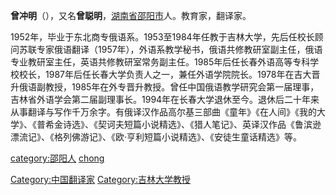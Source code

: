 {{Unreferenced|time=2020-07-09T10:34:25+00:00}}
'''曾冲明'''（{{bd|1931年|12月|2018年|4月17日|catIdx=Zeng}}），又名'''曾聪明'''，[[湖南省|湖南省]][[邵阳市|邵阳市]]人。教育家，翻译家。

1952年，毕业于东北商专俄语系。1953至1984年任教于吉林大学，先后任校长顾问苏联专家俄语翻译（1957年），外语系教学秘书，俄语共修教研室副主任，俄语专业教研室主任，英语共修教研室常务副主任。1985年后任长春外语高等专科学校校长，1987年后任长春大学负责人之一，兼任外语学院院长。1978年在吉大晋升俄语副教授，1985年在外专晋升教授。曾任中国俄语教学研究会第一届理事，吉林省外语学会第二届副理事长。1994年在长春大学退休至今。退休后二十年来从事翻译与写作千万余字。有俄译汉作品高尔基三部曲《童年》《在人间》《我的大学》、《普希金诗选》、《契诃夫短篇小说精选》、《猎人笔记》、英译汉作品《鲁滨逊漂流记》、《格列佛游记》、《欧·亨利短篇小说精选》、《安徒生童话精选》等。

{{中国人物小作品}}
{{normdaten}}
{{DEFAULTSORT:zeng chongming}}
[[category:邵阳人|category:邵阳人]]
[[cat:曾姓|chong]]
[[Category:中国翻译家|Category:中国翻译家]]
[[Category:吉林大学教授|Category:吉林大学教授]]